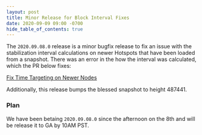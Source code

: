 ```yaml
---
layout: post
title: Minor Release for Block Interval Fixes
date: 2020-09-09 09:00 -0700
hide_table_of_contents: true
---
```


The `2020.09.08.0` release is a minor bugfix release to fix an issue with the stabilization interval
calculations on newer Hotspots that have been loaded from a snapshot. There was an error in the how
the interval was calculated, which the PR below fixes:

<!--truncate-->

[Fix Time Targeting on Newer Nodes](https://github.com/helium/miner/pull/505)

Additionally, this release bumps the blessed snapshot to height 487441.

### Plan

We have been betaing `2020.09.08.0` since the afternoon on the 8th and will be release it to GA by
10AM PST.
